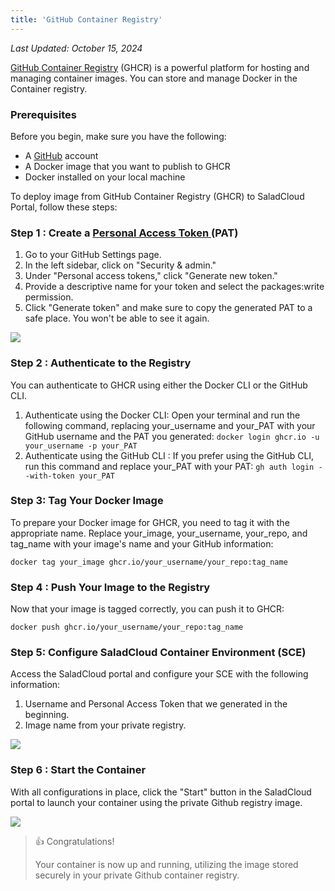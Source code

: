 ```yaml
---
title: 'GitHub Container Registry'
---
```


_Last Updated: October 15, 2024_

[GitHub Container Registry](https://ghcr.io) (GHCR) is a powerful platform for hosting and managing container images.
You can store and manage Docker in the Container registry.

### Prerequisites

Before you begin, make sure you have the following:

- A [GitHub](https://www.github.com) account
- A Docker image that you want to publish to GHCR
- Docker installed on your local machine

To deploy image from GitHub Container Registry (GHCR) to SaladCloud Portal, follow these steps:

### Step 1 : Create a [Personal Access Token ](https://docs.github.com/en/enterprise-server@3.6/authentication/keeping-your-account-and-data-secure/managing-your-personal-access-tokens)(PAT)

1. Go to your GitHub Settings page.
2. In the left sidebar, click on "Security & admin."
3. Under "Personal access tokens," click "Generate new token."
4. Provide a descriptive name for your token and select the packages:write permission.
5. Click "Generate token" and make sure to copy the generated PAT to a safe place. You won't be able to see it again.

<img src="/container-engine/images/ghcr-get-credentials.png" />

### Step 2 : Authenticate to the Registry

You can authenticate to GHCR using either the Docker CLI or the GitHub CLI.

1. Authenticate using the Docker CLI: Open your terminal and run the following command, replacing your_username and
   your_PAT with your GitHub username and the PAT you generated: `docker login ghcr.io -u your_username -p your_PAT`
2. Authenticate using the GitHub CLI : If you prefer using the GitHub CLI, run this command and replace your_PAT with
   your PAT: `gh auth login --with-token your_PAT`

### Step 3: Tag Your Docker Image

To prepare your Docker image for GHCR, you need to tag it with the appropriate name. Replace your_image, your_username,
your_repo, and tag_name with your image's name and your GitHub information:

`docker tag your_image ghcr.io/your_username/your_repo:tag_name`

### Step 4 : Push Your Image to the Registry

Now that your image is tagged correctly, you can push it to GHCR:

`docker push ghcr.io/your_username/your_repo:tag_name`

### Step 5: Configure SaladCloud Container Environment (SCE)

Access the SaladCloud portal and configure your SCE with the following information:

1. Username and Personal Access Token that we generated in the beginning.
2. Image name from your private registry.

<img src="/container-engine/images/configure-ghcr.png" />

### Step 6 : Start the Container

With all configurations in place, click the "Start" button in the SaladCloud portal to launch your container using the
private Github registry image.

<img src="/container-engine/images/ghcr-running-group.png" />

> 👍 Congratulations!
>
> Your container is now up and running, utilizing the image stored securely in your private Github container registry.
